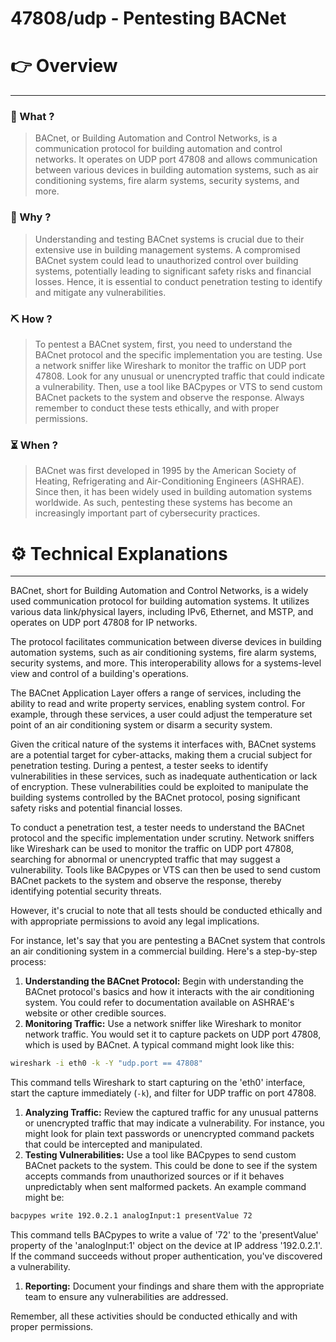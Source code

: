 # 47808/udp - Pentesting BACNet


# 👉 Overview

---

### 👀 What ?

> BACnet, or Building Automation and Control Networks, is a communication protocol for building automation and control networks. It operates on UDP port 47808 and allows communication between various devices in building automation systems, such as air conditioning systems, fire alarm systems, security systems, and more.
> 

### 🧐 Why ?

> Understanding and testing BACnet systems is crucial due to their extensive use in building management systems. A compromised BACnet system could lead to unauthorized control over building systems, potentially leading to significant safety risks and financial losses. Hence, it is essential to conduct penetration testing to identify and mitigate any vulnerabilities.
> 

### ⛏️ How ?

> To pentest a BACnet system, first, you need to understand the BACnet protocol and the specific implementation you are testing. Use a network sniffer like Wireshark to monitor the traffic on UDP port 47808. Look for any unusual or unencrypted traffic that could indicate a vulnerability. Then, use a tool like BACpypes or VTS to send custom BACnet packets to the system and observe the response. Always remember to conduct these tests ethically, and with proper permissions.
> 

### ⏳ When ?

> BACnet was first developed in 1995 by the American Society of Heating, Refrigerating and Air-Conditioning Engineers (ASHRAE). Since then, it has been widely used in building automation systems worldwide. As such, pentesting these systems has become an increasingly important part of cybersecurity practices.
> 

# ⚙️ Technical Explanations

---

BACnet, short for Building Automation and Control Networks, is a widely used communication protocol for building automation systems. It utilizes various data link/physical layers, including IPv6, Ethernet, and MSTP, and operates on UDP port 47808 for IP networks.

The protocol facilitates communication between diverse devices in building automation systems, such as air conditioning systems, fire alarm systems, security systems, and more. This interoperability allows for a systems-level view and control of a building's operations.

The BACnet Application Layer offers a range of services, including the ability to read and write property services, enabling system control. For example, through these services, a user could adjust the temperature set point of an air conditioning system or disarm a security system.

Given the critical nature of the systems it interfaces with, BACnet systems are a potential target for cyber-attacks, making them a crucial subject for penetration testing. During a pentest, a tester seeks to identify vulnerabilities in these services, such as inadequate authentication or lack of encryption. These vulnerabilities could be exploited to manipulate the building systems controlled by the BACnet protocol, posing significant safety risks and potential financial losses.

To conduct a penetration test, a tester needs to understand the BACnet protocol and the specific implementation under scrutiny. Network sniffers like Wireshark can be used to monitor the traffic on UDP port 47808, searching for abnormal or unencrypted traffic that may suggest a vulnerability. Tools like BACpypes or VTS can then be used to send custom BACnet packets to the system and observe the response, thereby identifying potential security threats.

However, it's crucial to note that all tests should be conducted ethically and with appropriate permissions to avoid any legal implications.

For instance, let's say that you are pentesting a BACnet system that controls an air conditioning system in a commercial building. Here's a step-by-step process:

1. **Understanding the BACnet Protocol:** Begin with understanding the BACnet protocol's basics and how it interacts with the air conditioning system. You could refer to documentation available on ASHRAE's website or other credible sources.
2. **Monitoring Traffic:** Use a network sniffer like Wireshark to monitor network traffic. You would set it to capture packets on UDP port 47808, which is used by BACnet. A typical command might look like this:

```bash
wireshark -i eth0 -k -Y "udp.port == 47808"

```

This command tells Wireshark to start capturing on the 'eth0' interface, start the capture immediately (`-k`), and filter for UDP traffic on port 47808.

1. **Analyzing Traffic:** Review the captured traffic for any unusual patterns or unencrypted traffic that may indicate a vulnerability. For instance, you might look for plain text passwords or unencrypted command packets that could be intercepted and manipulated.
2. **Testing Vulnerabilities:** Use a tool like BACpypes to send custom BACnet packets to the system. This could be done to see if the system accepts commands from unauthorized sources or if it behaves unpredictably when sent malformed packets. An example command might be:

```bash
bacpypes write 192.0.2.1 analogInput:1 presentValue 72

```

This command tells BACpypes to write a value of '72' to the 'presentValue' property of the 'analogInput:1' object on the device at IP address '192.0.2.1'. If the command succeeds without proper authentication, you've discovered a vulnerability.

1. **Reporting:** Document your findings and share them with the appropriate team to ensure any vulnerabilities are addressed.

Remember, all these activities should be conducted ethically and with proper permissions.
